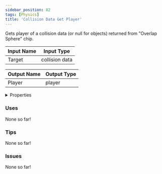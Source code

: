 ```yaml
---
sidebar_position: 82
tags: [Physics]
title: 'Collision Data Get Player'
---
```


Gets player of a collision data (or null for objects) returned from "Overlap Sphere" chip.




<EsbSvg />

| Input Name | Input Type |
|-----------|-----------|
| Target | collision data |

| Output Name | Output Type |
|-----------|-----------|
| Player | player |


<details>
  <summary>Properties</summary>
  <div>
    <div>
    <table>
      <thead>
        <tr>
          <th>Is beta required?</th>
          <th>❌</th>
        </tr>
        <tr>
          <th>Is this chip a trolling risk?</th>
          <th>❌</th>
        </tr>
        <tr>
          <th>Is this chip a role assignment risk?</th>
          <th>❌</th>
        </tr>
        <tr>
          <th>Chip UUID</th>
          <th>2729e8db-62d1-4f9e-b076-74f27cd43332</th>
        </tr>
      </thead>
    </table>
    </div>
  </div>
</details>

### Uses

None so far!

### Tips

None so far!

### Issues

None so far!